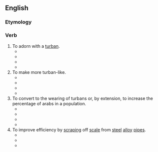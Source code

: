 ==English==

===Etymology===
{{suffix|en|turban|ize}}

===Verb===
{{en-verb|turbaniz}}

# To adorn with a [[turban]].
#* {{quote-book|lang=en|year=2006  |title=God's Gym: Stories |author=John Edgar Wideman |page= |ISBN=0547346727 |passage=Lord, girl. What's happened to your hair. Nappy. Kinky. '''Turbanize''' it. }}
#* {{quote-book|lang=en|year=2007 |title=Shakespeare Studies - Volume 35 |author=Susan Zimmerman, ‎Garrett Sullivan, ‎& Linda Neiberg  |page=33 |ISBN=0838641237 |passage=Among class- or status-conscious spectators in the Whitefriars Theater, might not Morose's transformation into a shop sign (perhaps just a few doors down from the theater on Fleet Street) get a bigger, or more mocking, laugh than the '''turbanized''' Morose earlier in the play? }}
#* {{quote-book|lang=en|year=2013 |title=Jacob's Ladder |author=John Andes |page=19 |ISBN=1475977840 |passage=As she walks, she dries her beautiful blonde hair. She '''turbanizes''' her head and snaps it back. }}
#* {{quote-book|lang=en|year=2015 |title=Revolution Under Attack: The Forqan Group of Iran |author=R. Cohen |page=30 |ISBN=1137502509 |passage=The most interesting point in these testimonies is that they saw that Goodarzi had an Amameh on his head, and wondered who could have '''turbanized''' him. }}
# To make more turban-like.
#* {{quote-book|lang=en|year=1905 |title=Transactions - Volume 5 |author=Ecclesiological Society |page=xli |ISBN= |passage=Soon after there arose a fashion of wearing an imitation of the '''turbanized''' hood, also called a bourrelet — a padded circlet covered with cloth, to which were attached what appeared to be the extremities of a hood. }}
#* {{quote-book|lang=en|year=1950 |title=Department Store Economist - Volume 13 |author= |page=77 |ISBN= |passage=Fashion attractions in bathing caps Peak demand is expected this year for the new bathing caps which have been '''turbanized''', beflowered, polka dotted and otherwise glamorized as they never were before. }}
#* {{quote-book|lang=en|year=1960 |title=The History of the Hat |author=Michael Harrison  |page=54 |ISBN= |passage=''Pro hatbandys de serico negro [sic], ijs'' (1412-1413) is a far cry from ''A hat-bande with xviij gowlde buttons'' (1594), but the imaginative talent of the 14th century was concentrated on the possibilities of feathers and the "'''turbanizing'''" of the hood. }}
#* {{quote-book|lang=en|year=1996  |title=Impressions of Arabia: Architecture and Frescoes of the Asir Region |author=Thierry Mauger  |page= |ISBN= |passage=The farmer working in the fields has to fold back the thawb and "'''turbanize'''" the headscarf.  }}
# To convert to the wearing of turbans or, by extension, to increase the percentage of arabs in a population.
#* {{quote-book|lang=en|year=1865 |title=Martin's History of France: The Age of Louis XIV - Volume 2 |author=Henri Martin & ‎Mary Louise Booth |page=20 |ISBN= |passage=This Turkish procedure gave the Dutch and German pamphleteers a fine opportunity to raise a cry against the grand Turk of the French and '''turbanized''' France, who learned their manners from their good friends the miscreants. }}
#* {{quote-journal|lang=en|year=1929|work=Morrow's Almanack for the Year of Our Lord |page=128|title=It Happens|author=Muriel Draper|passage=Who '''turbanized''' America, who lives in a stable with blood-red walls and a green-blue ceiling, whose articles and Music at Midnight have made even more stir than the remarkable taste of her interior decorating, who talks more delightfully than almost any one in New York.}}
#* {{quote-book|lang=en|year=1962 |title=History today - Volume 12 |author= |page=173 |ISBN= |passage=The reason for which this terror of the Turks allowed himself, in the expression of a pamphleteer writing somewhat later, to be '''turbanized''' in this way, was his appreciation of the great advantages to be gained from the acquisition of the East Prussian seaboard. }}
#* {{quote-book|lang=en|year=2006 |title=Orientalism in French Classical Drama |author=Michèle Longino |page=254 |ISBN=0521025176 |passage=A pamphlet, widely distributed a bit later in all Europe, reproaches him severely for ''''turbanizing'''' France. }}
# To improve efficiency by [[scrape|scraping]] off [[scale]] from [[steel]] [[alloy]] [[pipes]].
#* {{quote-book|lang=en|year=1934 |title=Illinois Engineer |author= |page=189 |ISBN= |passage=The showing made by this swift water bug so impressed the Admiralty that they took steps to '''turbanize''' the British navy. }}
#* {{quote-book|lang=en|year=1965  |title=Corrosion Abstracts - Volume 4 |author= |page=71 |ISBN= |passage=Rotary driven steel scrapers are normally employed to remove loose scale from C or low alloy steel pipe that has been hot bent. This method is called '''turbanizing'''.  }}
#* {{quote-book|lang=en|year=1977 |title=Proceedings - Volume 11  |author= |page=12 |ISBN= |passage=6) Substitution of dieselized for '''turbanized''' power. }}
